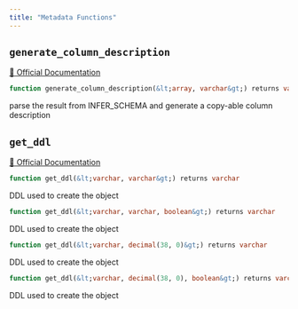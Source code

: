 ```yaml
---
title: "Metadata Functions"
---
```



## `generate_column_description`
[🔗 Official Documentation]()

```sql
function generate_column_description(&lt;array, varchar&gt;) returns varchar
```
parse the result from INFER_SCHEMA and generate a copy-able column description

## `get_ddl`
[🔗 Official Documentation]()

```sql
function get_ddl(&lt;varchar, varchar&gt;) returns varchar
```
DDL used to create the object

```sql
function get_ddl(&lt;varchar, varchar, boolean&gt;) returns varchar
```
DDL used to create the object

```sql
function get_ddl(&lt;varchar, decimal(38, 0)&gt;) returns varchar
```
DDL used to create the object

```sql
function get_ddl(&lt;varchar, decimal(38, 0), boolean&gt;) returns varchar
```
DDL used to create the object


